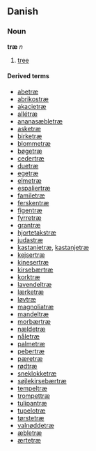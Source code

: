 ==Danish==
===Noun===
'''træ''' ''n''

# [[tree]]

====Derived terms====
*[[abetræ]]
*[[abrikostræ]]
*[[akacietræ]]
*[[allétræ]]
*[[ananasæbletræ]]
*[[asketræ]]
*[[birketræ]]
*[[blommetræ]]
*[[bøgetræ]]
*[[cedertræ]]
*[[duetræ]]
*[[egetræ]]
*[[elmetræ]]
*[[espaliertræ]]
*[[familetræ]]
*[[ferskentræ]]
*[[figentræ]]
*[[fyrretræ]]
*[[grantræ]]
*[[hjortetakstræ]]
*[[judastræ]]
*[[kastanietræ]], [[kastanjetræ]]<!-- one might be wrong -->
*[[kejsertræ]]
*[[kinesertræ]]
*[[kirsebærtræ]]
*[[korktræ]]
*[[lavendeltræ]]
*[[lærketræ]]
*[[løvtræ]]
*[[magnoliatræ]]
*[[mandeltræ]]
*[[morbærtræ]]
*[[nældetræ]]
*[[nåletræ]]
*[[palmetræ]]
*[[pebertræ]]
*[[pæretræ]]
*[[rødtræ]]
*[[sneklokketræ]]
*[[søjlekirsebærtræ]]
*[[tempeltræ]]
*[[trompettræ]]
*[[tulipantræ]]
*[[tupelotræ]]
*[[tørstetræ]]
*[[valnøddetræ]]
*[[æbletræ]]
*[[ærtetræ]]